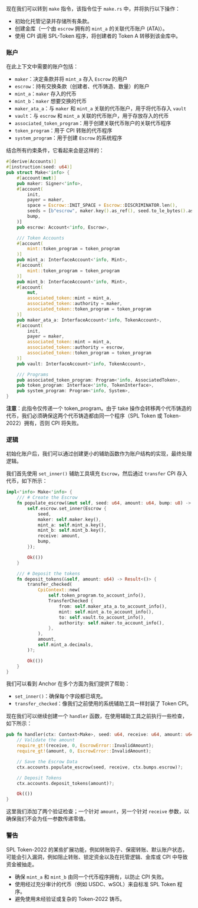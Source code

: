 
<ArticleSection name="Make" id="make" level="h2" />

现在我们可以转到 `make` 指令，该指令位于 `make.rs` 中，并将执行以下操作：
- 初始化托管记录并存储所有条款。
- 创建金库（一个由 `escrow` 拥有的 `mint_a` 的关联代币账户 (ATA)）。
- 使用 CPI 调用 SPL-Token 程序，将创建者的 Token A 转移到该金库中。

### 账户 

在此上下文中需要的账户包括：
- `maker`：决定条款并将 `mint_a` 存入 `Escrow` 的用户
- `escrow`：持有交换条款（创建者、代币铸造、数量）的账户
- `mint_a`：`maker` 存入的代币
- `mint_b`：`maker` 想要交换的代币
- `maker_ata_a`：与 `maker` 和 `mint_a` 关联的代币账户，用于将代币存入 `vault`
- `vault`：与 `escrow` 和 `mint_a` 关联的代币账户，用于存放存入的代币
- `associated_token_program`：用于创建关联代币账户的关联代币程序
- `token_program`：用于 CPI 转账的代币程序
- `system_program`：用于创建 `Escrow` 的系统程序

结合所有约束条件，它看起来会是这样的：

```rust
#[derive(Accounts)]
#[instruction(seed: u64)]
pub struct Make<'info> {
    #[account(mut)]
    pub maker: Signer<'info>,
    #[account(
        init,
        payer = maker,
        space = Escrow::INIT_SPACE + Escrow::DISCRIMINATOR.len(),
        seeds = [b"escrow", maker.key().as_ref(), seed.to_le_bytes().as_ref()],
        bump,
    )]
    pub escrow: Account<'info, Escrow>,

    /// Token Accounts
    #[account(
        mint::token_program = token_program
    )]
    pub mint_a: InterfaceAccount<'info, Mint>,
    #[account(
        mint::token_program = token_program
    )]
    pub mint_b: InterfaceAccount<'info, Mint>,
    #[account(
        mut,
        associated_token::mint = mint_a,
        associated_token::authority = maker,
        associated_token::token_program = token_program
    )]
    pub maker_ata_a: InterfaceAccount<'info, TokenAccount>,
    #[account(
        init,
        payer = maker,
        associated_token::mint = mint_a,
        associated_token::authority = escrow,
        associated_token::token_program = token_program
    )]
    pub vault: InterfaceAccount<'info, TokenAccount>,

    /// Programs
    pub associated_token_program: Program<'info, AssociatedToken>,
    pub token_program: Interface<'info, TokenInterface>,
    pub system_program: Program<'info, System>,
}
```

**注意**：此指令仅传递一个 token_program。由于 take 操作会转移两个代币铸造的代币，我们必须确保这两个代币铸造都由同一个程序（SPL Token 或 Token-2022）拥有，否则 CPI 将失败。

### 逻辑 

初始化账户后，我们可以通过创建更小的辅助函数作为账户结构的实现，最终处理逻辑。

我们首先使用 `set_inner()` 辅助工具填充 `Escrow`，然后通过 `transfer` CPI 存入代币，如下所示：

```rust
impl<'info> Make<'info> {
    /// # Create the Escrow
    fn populate_escrow(&mut self, seed: u64, amount: u64, bump: u8) -> Result<()> {
        self.escrow.set_inner(Escrow {
            seed,
            maker: self.maker.key(),
            mint_a: self.mint_a.key(),
            mint_b: self.mint_b.key(),
            receive: amount,
            bump,
        });

        Ok(())
    }

    /// # Deposit the tokens
    fn deposit_tokens(&self, amount: u64) -> Result<()> {
        transfer_checked(
            CpiContext::new(
                self.token_program.to_account_info(),
                TransferChecked {
                    from: self.maker_ata_a.to_account_info(),
                    mint: self.mint_a.to_account_info(),
                    to: self.vault.to_account_info(),
                    authority: self.maker.to_account_info(),
                },
            ),
            amount,
            self.mint_a.decimals,
        )?;

        Ok(())
    }
}
```

我们可以看到 Anchor 在多个方面为我们提供了帮助：
- `set_inner()`：确保每个字段都已填充。
- `transfer_checked`：像我们之前使用的系统辅助工具一样封装了 Token CPI。

现在我们可以继续创建一个 `handler` 函数，在使用辅助工具之前执行一些检查，如下所示：

```rust
pub fn handler(ctx: Context<Make>, seed: u64, receive: u64, amount: u64) -> Result<()> {
    // Validate the amount
    require_gt!(receive, 0, EscrowError::InvalidAmount);
    require_gt!(amount, 0, EscrowError::InvalidAmount);

    // Save the Escrow Data
    ctx.accounts.populate_escrow(seed, receive, ctx.bumps.escrow)?;

    // Deposit Tokens
    ctx.accounts.deposit_tokens(amount)?;

    Ok(())
}
  ```

这里我们添加了两个验证检查；一个针对 `amount`，另一个针对 `receive` 参数，以确保我们不会为任一参数传递零值。

### 警告

SPL Token-2022 的某些扩展功能，例如转账钩子、保密转账、默认账户状态，可能会引入漏洞，例如阻止转账、锁定资金以及在托管逻辑、金库或 CPI 中导致资金被抽走。

- 确保 `mint_a` 和 `mint_b` 由同一个代币程序拥有，以防止 CPI 失败。
- 使用经过充分审计的代币（例如 USDC、wSOL）来自标准 SPL Token 程序。
- 避免使用未经验证或复杂的 Token-2022 铸币。
